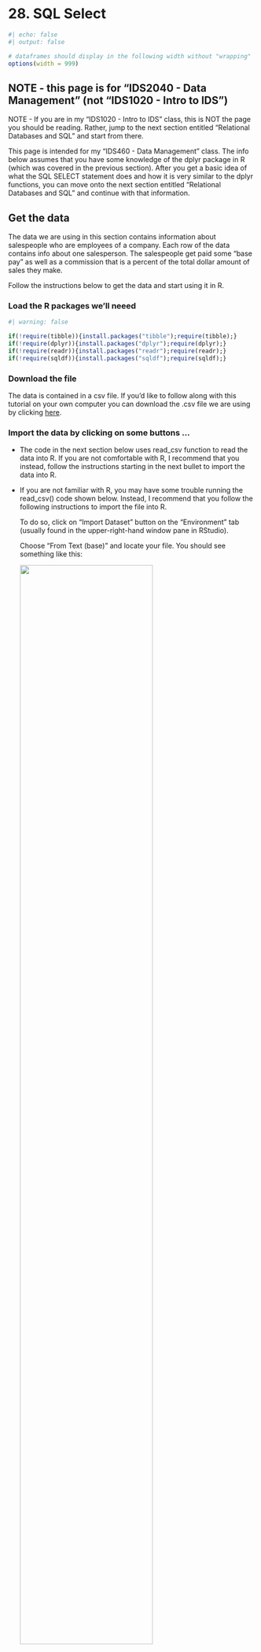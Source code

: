 # <yrChapterNumber>28. </yrChapterNumber> SQL Select 

```r
#| echo: false
#| output: false

# dataframes should display in the following width without "wrapping"
options(width = 999)
```

## NOTE - this page is for "IDS2040 - Data Management" (not "IDS1020 - Intro to IDS")

NOTE - If you are in my "IDS1020 - Intro to IDS" class, this is NOT the
page you should be reading. Rather, jump to the next section 
entitled "Relational Databases and SQL" and start from there.

This page is intended for my "IDS460 - Data Management" class.
The info below assumes that you have some knowledge of 
the dplyr package in R (which was covered in the previous section).
After you get a basic idea of what the SQL SELECT statement does
and how it is very similar to the dplyr functions, you can move
onto the next section entitled "Relational Databases and SQL" and 
continue with that information.

## Get the data

The data we are using in this section
contains information about salespeople who are employees of a company.
Each row of the data contains info about one salesperson. The
salespeople get paid some "base pay" as well as a commission that is a 
percent of the total dollar amount of sales they make.

Follow the instructions below to get the data and start using it in R.

### Load the R packages we'll neeed

```r
#| warning: false

if(!require(tibble)){install.packages("tibble");require(tibble);}
if(!require(dplyr)){install.packages("dplyr");require(dplyr);}
if(!require(readr)){install.packages("readr");require(readr);}
if(!require(sqldf)){install.packages("sqldf");require(sqldf);}
```

### Download the file

The data is contained in a csv file.
If you'd like to follow along with this tutorial on your own computer
you can download the .csv file we are using by clicking 
[here](data/salespeople-v002.csv). 


### Import the data by clicking on some buttons ...

- The code in the next section below uses read_csv function to read the data into R.
  If you are not comfortable with R, I recommend that you instead, follow
  the instructions starting in the next bullet to import the data into R.

- If you are not familiar with R, you may have some trouble 
  running the read_csv() code shown below. Instead, I recommend that 
  you follow the following instructions to import the file into R.
  
  To do so, click on "Import Dataset" button on the "Environment" tab
  (usually found in the upper-right-hand window pane in RStudio).
    
  Choose "From Text (base)" and locate your file. You should see 
  something like this:
    
  ![](images/importDatasetFromCsvBase.png){width=75%}  
    
    Make sure to change the "Name" portion (see circled section in picture) 
    to read "sales", then press the "import" button. This will open up 
    a new tab in RStudio that shows the contents of the file. You can 
    safely navigate away from this tab or close the tab and the data will
    remain imported and can be seen by typing "sales" (without the "quotes").
  
### Import the data by typing some R code ...

The following code reads the data into R. Alternatively, you can follow
the instructions above to click on some buttons to import the data.

```r
#| include: false

# YR NOTE - this is hidden from the final output. It is being done so that 
# the files for the website are in the data folder. This helps organize
# the files for the development of the website. However, I don't want to 
# reader of the website to be confused by that so we copy the file 
# into the . folder so that we don't have to include any folder in the 
# call to read.csv below.

file.copy(from="data/salespeople-v002.csv", to=".")
```

```r
# Read in the data into a tibble
#
# Note that the following code uses the readr::read_csv function from the readr
# package which is part of the tidyverse collection of packages. 
# This function is similar to the base-R read.csv function.
# 
# read_csv returns a tibble, which is the data structure that the 
# tidyverse packages use in lieu of dataframes. A tibble is basically
# a dataframe with extra features.
# By contrast, the base-r read.csv function returns a dataframe.
 
sales = read_csv("salespeople-v002.csv", na=c("","NULL"), show_col_types=FALSE)
```


## Databases and SQL

A database is an organized collection of data that is designed to be
accessed and manipulated by computer programs. We'll cover a little more
about exactly what a database is and how it differs from Excel, R and other
programs in the next section of this book. Below is just a brief explanation
to give you some background before we start getting into the details of 
the SQL language that is used to communicate with databases.

A "relational database" is a type of database in which data is arranged in "tables" 
that are organized into "rows" and "columns". A "relational database table"
is very similar to an R dataframe or tibble.
Relational databases are controlled and managed with software known as
"Relational DataBase Management System" (RDBMS) software. 
Relational database technology dates back to the 1970s and has been around
long before R has been around. Relational databases are used by just about 
every major company all around the world. 

"Structured Query Language" (or SQL for short - pronounced "sequel") is the
standard language that is used to communicate with a DBMS to manage and manipulate
the data in a Relational Database. SQL has many different commands. 
One of the most important SQL commands for data analysts to know is the 
SQL "SELECT" command. It is this command that is used to extract data
from a database and organize the data into a desired form. 
We will focus in this section on an intro to the SQL SELECT statement. 

## Using SQL in R

As we said above, R is NOT a Database Management System. However SQL is a 
very popular language. Many technologists come to R, already having a deep
knowledge of the SQL language. Therefore it is nice to know that the SQL
language can also be used to manipulate R dataframes. This is possible 
because R dataframes are very, very similar in structure to Relational 
Database "tables" (i.e. they have rows, columns, column names and 
specific datatypes for each column).

The R "sqldf" package includes a function named "sqldf"
which takes a SQL command as its argument. Wherever the SQL command
refers to the name of a relational database "table", sqldf runs the SQL
command using the R dataframe with that name.

There are other more advanced ways for R to connect to SQL databases (DB) and
database management systems (DBMS). We will cover the more advanced ways later.
For now, sqldf will suit our purposes for this intro.

## dplyr is very similar to the SQL SELECT command

The designers of dplyr got inspiration for many of their ideas from SQL.
Therefore once you know the basics of dplyr it should be very easy to
transfer that knowledge to learning the SQL SELECT statement.

The following examples show how the concepts you learned in the previous
section about dplyr carry over to the SQL SELECT statement.

The English word "query" means a question. 
**A SQL SELECT statement is often referred to as a database "query"**.
In essence a SQL SELECT statement in essence asks the database a question
and gets back an answer.

## SQL SELECT "clauses" compared with dplyr "functions"

While dplyr uses different "functions", the SQL SELECT statement
is comprised of different "clauses". The clauses in the SQL SELECT 
statement are listed below. We will elaborate on the details of these
clauses in the sections below.

- SELECT  
  
  This is used to "select" the columns you want - similar to dplyr select function.
  
- FROM

  Used to specify which "tables" contain the information you will be working with.
  In dplyr this is accomplished via the first argument, .data, of each of
  the dplyr "verb" functions that we learned about in the previous section.
  
- WHERE

  Choose the rows you want. Directly analogous to the dplyr "filter" function.
  
- GROUP BY

  Directly analogous to the dplyr "group_by" function.
  
- HAVING

  This is also similar to the dplyr "filter" function. We will learn later
  how this differs from the SQL SELECT WHERE clause.
  
- ORDER BY
 
  Directly analogous to the dplyr "arrange" function
  
- LIMIT

  Directly analogous to the dplyr print(n=...) function or the dplyr
  slice_head(n=...) function.

## Order of the clauses is important

A SQL SELECT statement may contain some or all of the above clauses.
Only the SELECT clause is absolutely required.
If the SQL SELECT statement contains more than one clause then 
whichever clauses do appear must appear in the order listed above. 

## Is SQL case sensitive? yes and no

Different SQL products treat case sensitivity differently. 
In general the names of tables and columns ARE case sensitive.
The "keywords" of the language are generally NOT case sensitive. 
However, it is often the convention of many SQL books and references to 
show SQL keywords in UPPER CASE. We have done that below but it is 
not strictly necessary.

## Whitespace in SQL commands is ignored

A SQL command may be written entirely on one line. However, extra
whitespace (i.e. spaces, tabs, newlines) may be added to make the code
more readable. It is common to start each SQL SELECT statement clause 
on a new line and to add extra whitespace to make the code more readable. 
In general we tried to
follow that practice in the code.

## Intro to ERDs - i.e. "Entity Relationship Diagrams"

An "Entity Relationship Diagram" (ERD) is a diagram that highlights
the structure of the tables in a database (in database terminology tables are
also known as "entity sets" or "entity types" - see below). 
The ERD does NOT show the data in the tables, just the structure of 
the tables. The following is an ERD for the sales data we have been using. 

*Note that so far we've only been using one table. An ERD gets more complicated when*
*a database contains several tables. We will revisit ERDs again later.*


```mermaid
erDiagram
    SALES {
        first character "employee first name"
        last character "employee last name"
        title character "employee title"
        region character "region that employee sells to"
        baseInThousands numeric "employee's base pay (in thousands)"
        salesInThousands numeric "total sales dollars (in thousands)"
        yearsWithCompany numeric "number years employee with company"
    }
```

- The table name is shown at the top
- Under the table name
  * The 1st column contains the names of the table's fields (i.e. columns)
  * The 2nd column contains the datatype of the fields
  * The 3rd column contains a description of the field

Some Entity Relationship Diagrams don't contain as much information. 
Often an ERD will NOT contain a description of the fields. This is 
still a "valid" ERD, just not as descriptive.

```mermaid
erDiagram
    SALES {
        first character
        last character
        title character
        region character
        baseInThousands numeric
        salesInThousands numeric
        yearsWithCompany numeric
    }
```

In the extreme case, an ERD may only contain the names of the tables. 
This type of ERD is only really useful when the database contains 
multiple tables. 

```mermaid
erDiagram
    SALES
```


## Database terminology - fields, entities, etc

There are different terms used to refer to the rows and columns of a table, 
dataframe or tibble. Statisticians often refer to each row of a table as an
observation and
each column of a table as a variable.

In the world of databases, a column can be referred to as a "column" or a "field".
Rows are referred to as just "rows" but sometimes are referred to 
as "records" or "entities". 
Often an entire table is referred to
as an "entity" (technically a table, which is a collection of rows,
is an "entity set" or an "entity type").

The truth is not many people use the word "entity" or "entity set". However, 
an "Entity Relationship Diagram" is used to show the tables 
in a database and how the tables are "related" to each other.

In this section we are just focusing on a single table. In a later sections,
we'll learn more 
about "relationships" between multiple tables and how the relationships
are displayed on an Entity Relationship Diagram.





## SELECT and FROM clauses

```r
# The SELECT clause specifies which columns you want.
# The FROM clause specifies the table (or tables) that contain the data.
sqldf("SELECT title, first, last
       FROM sales")

# SELECT * in SQL is similar to select(everything()) in dplyr.
# * is an abbreviation for all of the column names.

sqldf("SELECT *
       FROM sales")

# Unfortunately, the SQL SELECT * is not as smart as the everything() function in dplyr.
# In dplyr, everything() does not include columns that you already typed.
# In SQL, the * always includes ALL columns. Therefore the following
# query displays the title and region columns a 2nd time due to the *

sqldf("SELECT title, region, *
       FROM sales")

# The only thing you can do in a select statement without a FROM clause
# is to perform calculations without data from a table.

sqldf("SELECT 3+2, 100*5")
```

## add new columns in SELECT clause

```r
# In dplyr, to add new columns you use the mutate function.
# In the SQL SELECT command this is accomplished as part of the SELECT clause.
# To add new columns that are calculated from other columns
# simply add the calculations to the select clause.

sqldf("SELECT first, last, salesInThousands, 0.1 * salesInThousands
       FROM sales
       ")

# You can give the new column a unique name by following the definition
# of the column with "AS columnName".
sqldf("SELECT first, last, salesInThousands, 0.1 * salesInThousands as commission
       FROM sales
       ")

# The word "AS" is actually optional. The following adds two new columns
# but does not use the word AS. All you need is the definition of the column
# followed by a space followed by the name of the new column.
sqldf("SELECT first, last, baseInThousands,  
              salesInThousands, 0.1 * salesInThousands commission, 
              salesInThousands * 0.1 + baseInThousands takeHome
       FROM sales
       WHERE region='africa'
       ")
```

## use aggregate functions in SELECT to create summary rows

```r
# The dplyr summarize function is used to summarize (or aggregate) info from
# several rows into a single row. 
# 
# In the SQL SELECT statement, this is accomplished by simply using
# aggregate functions in the select clause.
#
# SQL has several built in standard aggregate functions
#
#   count(*) - similar to n() in dplyr - we'll discuss why the * is there later
#   avg(SOME_COLUMN)
#   max(SOME_COLUMN)
#   min(SOME_COLUMN)

sqldf("select count(*), avg(baseInThousands), max(baseInThousands)
       FROM sales
       ORDER BY region ASC, salesInThousands DESC")

# As shown above we can assign names to the new columns.
# Again, the word "AS" is optional. The following statement
# would work exactly the same way if we did not have the word "AS"

sqldf("SELECT count(*) as numberOfEmployees, 
              avg(baseInThousands) AS averagebaseInThousands, 
              max(baseInThousands) AS maxbaseInThousands
       FROM sales
       ORDER BY region ASC, salesInThousands DESC")

# This is the same query as above.
# This version does not have the word "AS".
# The results are exactly the same.

sqldf("SELECT count(*) as numberOfEmployees, 
              avg(baseInThousands) averagebaseInThousands, 
              max(baseInThousands) maxbaseInThousands
       FROM sales
       ORDER BY region ASC, salesInThousands DESC")

```

## WHERE clause

```r
# WHERE is directly analogous to the dplyr filter function.
#
# The WHERE clause identifies the rows that will be returned.
# It takes a logical expression that uses the names of the columns.
# For every row the SELECT statement analyzes the row and calculates the
# result of the logical expression for that row. If the logical expression
# for a row is TRUE you get the row back. If not you do not get the row.

sqldf("SELECT *
       FROM sales
       WHERE salesInThousands < 100")

# This query uses aggregate functions in the SELECT but does NOT have a WHERE.
# Therefore the result is a summary of ALL rows in the table.

sqldf("SELECT count(*), min(baseInThousands), max(baseInThousands), avg(baseInThousands)
       FROM sales")

# This is the same query but adds WHERE region='asia'.
# As a result the summary row only reflects info about the rows for 'asia'.
# Notice the there are fewer rows in the count(*) column and some of the
# other summary statistics are also different.

sqldf("SELECT count(*), min(baseInThousands), max(baseInThousands), avg(baseInThousands)
       FROM sales
       WHERE region='asia'")

```

## ORDER BY clause

```r
# The ORDER BY clause is directly anaogous to dplyr's arrange function

sqldf("SELECT *
       FROM sales
       WHERE salesInThousands < 100
       ORDER By salesInThousands")

# Just as with dplyr's arrange function the rows can be ordered
# from largest to smallest by specifying desc, i.e. a descending order
# for the values of a column.

sqldf("SELECT *
       FROM sales
       WHERE salesInThousands < 100
       ORDER BY salesInThousands DESC")

# Just as with dplyr's arrange function you can specify that the order
# of the rows should depend on multiple columns. 
# 
# The first column specified is used to order all of the rows.
# Subsequent columns mentioned in ORDER By are used only for rows
# in which the values for the earlier columns are the same.
#
# Each column could have an ascending (asc) or descending (desc) order.
# If neither asc nor desc is specified, then the default is an ascending order.

sqldf("SELECT *
       FROM sales
       ORDER BY region ASC, salesInThousands DESC")
```

## GROUP BY clause

```r
# The GROUP BY clause in SQL is directly analogous to the group_by function in dplyr.
#
# All of the rows that have the same value for the specified GROUP BY columns
# are aggregated (i.e. summarized) in a single line of output.
#
# GROUP BY should only be used if the SELECT clause includes aggregate functions. 

sqldf("SELECT title, count(*), avg(baseInThousands) avgBase, max(baseInThousands) maxBase
       FROM sales
       GROUP BY title
       ORDER BY title")

# Grouping by a different column - region
sqldf("SELECT region, count(*), avg(baseInThousands) avgBase, max(baseInThousands) maxBase
       FROM sales
       GROUP BY region
       ORDER BY region")

# Just as with dplyr, the groups can be defined by more than one column.
#
# The following query treats all of the rows that match in both the
# region and title columns as a single group.
#
# For example, all of the original rows from the sales table
# that have a title of "Salesperson" and a region of "asia" 
# are considered to be part of the same group and are summarized 
# in a single row of the output.

sqldf("SELECT title, region, count(*), avg(baseInThousands) avgBase, max(baseInThousands) maxBase
       FROM sales
       GROUP BY title, region
       ORDER BY title, region")

# A similar query without a GROUP BY returns just a single row that
# summarizes the data from all rows of the table.

sqldf("SELECT count(*), avg(baseInThousands) avgBase, max(baseInThousands) maxBase
       FROM sales")
```

## LIMIT clause

```r
# The LIMIT clause is similar to print(n=) with dplyr.
# It limits the number of rows returned to the first few
# that would have been returned had the query not included the LIMIT clause.
#
# The LIMIT clause is usually used with an ORDER BY clause.

sqldf("SELECT *
       FROM sales
       ORDER BY salesInThousands desc
       LIMIT 10")

# Note that the LIMIT clause is not standard SQL - some SQL flavors
# do not contain a LIMIT clause. However, the LIMIT clause or 
# something similar is part of many SQL flavors.
```




<!--
```r
colnames(sales)

select(.data=sales, first, last, salesInThousands)

filter(.data=sales, salesInThousands < 100)

sales |>
  select(first, last, salesInThousands) |>
  filter(salesInThousands < 100)

sales |>
  filter(salesInThousands < 100) |>
  select(first, last, salesInThousands)

sales |>
  filter(salesInThousands < 100) |>
  select(first, last, salesInThousands) |>
  arrange(salesInThousands)

sales |>
  filter(salesInThousands < 100) |>
  select(first, last, salesInThousands) |>
  arrange(desc(salesInThousands))

# show salespeople in alphabetical order
sales |>
  arrange(last,first)

select(.data = filter(.data=sales, salesInThousands < 100),
         first, last, salesInThousands)

dfSales = as.data.frame(sales)

dfSales

as_tibble(dfSales)


# Show the names, titles and salesInThousands
#
# Arrange the results so that all titles are grouped together
# with the rows of a particular title sort the results in
# descending order based on the salesInThousands so that the better salespeople
# appear earlier in the rows for their title.
#
# Only show salespeople for the usa and europe

sales |>
  select(first, last, title, salesInThousands, region) |>
  arrange(title, desc(salesInThousands)) |>
  filter(region %in% c("usa", "europe"))

# Careful - if you take out region, it won't work

sales |>
  select(first, last, title, salesInThousands) |>
  arrange(title, desc(salesInThousands)) |>
  filter(region %in% c("usa", "europe"))

# Instead - rearrange the order of the function calls

sales |>
  arrange(title, desc(salesInThousands)) |>
  filter(region %in% c("usa", "europe")) |>
  select(first, last, title, salesInThousands)

# Use the mutate function to add new columns (can be based on existing data)

# assume that all salespeople get a commission equal to 10% of their sales.
# Create a new column with the name commission that shows the value of their commission
# Create another column called takeHome which has their total takehome pay

sales |>
  mutate(commission=0.10*salesInThousands, takeHome=baseInThousands + 0.10*salesInThousands )

sales |>
  mutate(commission=0.10*salesInThousands) |>
  mutate(takeHome=baseInThousands + commission)


sales |>
  mutate(commission=0.10*salesInThousands, .before=1) |>
  mutate(takeHome=baseInThousands + commission, .before=2)


sales |>
  arrange(title, region)

sales |>
  select (first, last, ends_with("Thousands"))

# group_by and summarize

sales |>
  summarize(mean(salesInThousands))


sales |>
  summarize(mean(salesInThousands), max(salesInThousands), mean(baseInThousands), max(baseInThousands))


sales |>
  summarize(meanSales=mean(salesInThousands),
            maxSales=max(salesInThousands),
            meanBase=mean(baseInThousands),
            maxBase=max(baseInThousands))



-->
